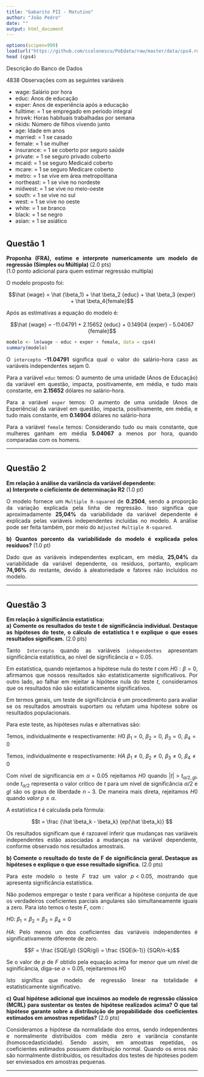 ```yaml
---
title: "Gabarito PII - Matutino"
author: "João Pedro"
date: ""
output: html_document
---
```


<style>body {text-align: justify}</style>

```r
options(scipen=999)
load(url("https://github.com/ccolonescu/PoEdata/raw/master/data/cps4.rda"))
head (cps4)
```

Descrição do Banco de Dados

4838 Observações com as seguintes variáveis

- wage: Salário por hora
- educ: Anos de educação
- exper: Anos de experiência após a educação
- fulltime: = 1 se empregado em período integral
- hrswk: Horas habituais trabalhadas por semana
- nkids: Número de filhos vivendo junto
- age: Idade em anos
- married: = 1 se casado
- female: = 1 se mulher
- insurance: = 1 se coberto por seguro saúde
- private: = 1 se seguro privado coberto
- mcaid: = 1 se seguro Medicaid coberto
- mcare: = 1 se seguro Medicare coberto
- metro: = 1 se vive em área metropolitana
- northeast: = 1 se vive no nordeste
- midwest: = 1 se vive no meio-oeste
- south: = 1 se vive no sul
- west: = 1 se vive no oeste
- white: = 1 se branco
- black: = 1 se negro
- asian: = 1 se asiático

#  {.tabset}

## Questão 1

**Proponha (FRA), estime e interprete numericamente um modelo de regressão (Simples ou Múltipla)** (2.0 pts) <br>
(1.0 ponto adicional para quem estimar regressão multipla)

O modelo proposto foi: 

$$\hat {wage} = \hat {\beta_1} + \hat \beta_2 {educ} + \hat \beta_3 {exper} + \hat \beta_4{female}$$

Após as estimativas a equação do modelo é: 

$$\hat {wage} = -11.04791 + 2.15652  {educ} + 0.14904 {exper} - 5.04067 {female}$$


```r
modelo <- lm(wage ~ educ + exper + female, data = cps4)
summary(modelo)
```

O `intercepto` **-11.04791** significa qual o valor do salário-hora caso as variáveis independentes sejam 0. 

Para a variável `educ` temos: O aumento de uma unidade (Anos de Educação) da variável em questão, impacta, positivamente, em média, e tudo mais constante, em **2.15652** dólares no salário-hora.

Para a variável `exper` temos: O aumento de uma unidade (Anos de Experiência) da variável em questão, impacta, positivamente, em média, e tudo mais constante, em   **0.14904** dólares no salário-hora

Para a variável `female` temos: Considerando tudo ou mais constante, que mulheres ganham em média **5.04067** a menos por hora, quando comparadas com os homens.

---

#  {.tabset}

## Questão 2

**Em relação à análise da variância da variável dependente:**<br>
**a) Interprete o cieficiente de determinação R2** (1.0 pt)<br>

O modelo fornece um `Multiple R-squared` de **0.2504**, sendo a proporção da variação explicada pela linha de regressão. Isso significa que aproximadamente **25,04%** da variabilidade da variável dependente é explicada pelas variáveis independentes incluídas no modelo. A análise pode ser feita também, por meio do ` Adjusted Multiple R-squared`. 

**b) Quantos porcento da variabilidade do modelo é explicada pelos resíduos?** (1.0 pt)

Dado que as variáveis independentes explicam, em média, **25,04%** da variabilidade da variável dependente, os resíduos, portanto, explicam **74,96%** do restante, devido à aleatoriedade  e fatores não incluídos no modelo.

---

#  {.tabset}

## Questão 3

**Em relação à significância estatística:**<br>
**a) Comente os resultados do teste t de significância individual. Destaque as hipóteses do teste, o cálculo de estatística t e explique o que esses resultados significam.** (2.0 pts)<br>

Tanto `Intercepto` quando as variáveis `independentes` apresentam significância estatística, ao nível de significância $\alpha = 0.05$. 

Em estatística, quando rejeitamos a hipótese nula do teste $t$ com $H0:\beta =0$, afirmamos que nossos resultados são estatisticamente significativos. Por outro lado, ao falhar em rejeitar a hipótese nula do teste $t$, consideramos que os resultados não são estatisticamente significativos.

Em termos gerais, um teste de significância é um procedimento para avaliar se os resultados amostrais suportam ou refutam uma hipótese sobre os resultados populacionais. 

Para este teste, as hipóteses nulas e alternativas são:

Temos, individualmente e respectivamente: $H0$ $\beta_1 = 0$, $\beta_2 = 0$,  $\beta_3 = 0$, $\beta_4 = 0$

Temos, individualmente e respectivamente: $HA$ $\beta_1 \neq 0$, $\beta_2 \neq 0$,  $\beta_3 \neq 0$, $\beta_4 \neq 0$

Com nível de significancia em $\alpha =0.05$ rejeitamos $H0$ quando $|t| > t_{\alpha/2,gl}$, onde $t_{\alpha/2}$ representa o valor crítico de $t$  para um nível de significância $\alpha/2$ e $gl$ são os graus de liberdade $n-3$. De maneira mais direta, rejeitamos $H0$ quando $valor \; p \leq  \alpha$.

A estatística $t$ é calculada pela fórmula:


$$t = \frac {\hat \beta_k - \beta_k} {ep(\hat \beta_k)} $$

Os resultados significam que é razoavel inferir que mudanças nas variáveis independentes estão associadas a mudanças na variável dependente, conforme observado nos resultados amostrais.

**b) Comente o resultado do teste de F de significância geral. Destaque as hipóteses e explique o que esse resultado significa.** (2.0 pts)<br>

Para este modelo o teste $F$ traz um valor $p < 0.05$, mostrando que apresenta significância estatística.

Não podemos empregar o teste $t$ para verificar a hipótese conjunta de que os verdadeiros coeficientes parciais angulares são simultaneamente iguais a zero. Para isto temos o teste $F$, com :

$H0$: $\beta_1 = \beta_2 = \beta_3 = \beta_4 = 0$

$HA$: Pelo menos um dos coeficientes das variáveis independentes é significativamente diferente de zero.

$$F = \frac {SQE/gl} {SQR/gl} = \frac {SQE(k-1)} {SQR/n-k}$$

Se o valor de $p$ de $F$ obtido pela equação acima for menor que um nível de sginificância, diga-se $\alpha=0.05$, rejeitaremos $H0$

Isto significa que modelo de regressão linear na totalidade é estatisticamente significativo.

**c) Qual hipótese adicional que incuímos ao modelo de regressão clássico (MCRL) para sustentar os testes de hipótese realizados acima? O que tal hipótese garante sobre a distribuição de propabilidade dos coeficientes estimados em amostras repetidas?** (2.0 pts)

Consideramos a hipótese da normalidade dos erros, sendo independentes e normalmente distribuídos com média zero e variância constante (homoscedasticidade). Sendo assim, em amostras repetidas, os coeficientes estimados possuem distribuição normal. Quando os erros não são normalmente distribuídos, os resultados dos testes de hipóteses podem ser enviesados em amostras pequenas.

---

